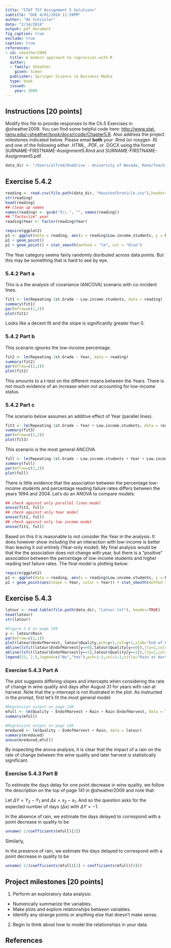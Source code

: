 ```yaml
---
title: "STAT 757 Assignment 5 Solutions"
subtitle: "DUE 4/01/2018 11:59PM"
author: "AG Schissler"
date: "2/14/2018"
output: pdf_document
fig_caption: true
exclude: true
caption: true
references:
- id: sheather2009
  title: A modern approach to regression with R
  author:
  - family: Sheather
    given: Simon
  publisher: Springer Science \& Business Media
  type: book
  issued:
    year: 2009
---
```


## Instructions [20 points]

Modify this file to provide responses to the Ch.5 Exercises in @sheather2009. You can find some helpful code here: [http://www.stat.
tamu.edu/~sheather/book/docs/rcode/Chapter5.R](http://www.stat.tamu.edu/~sheather/book/docs/rcode/Chapter5.R). Also address the project milestones indicated below. Please email **both** your .Rmd (or roxygen .R) and one of the following either .HTML, .PDF, or .DOCX using the format SURNAME-FIRSTNAME-Assignment5.Rmd and SURNAME-FIRSTNAME-Assignment5.pdf.

```r
data_dir <- "/Users/alfred/OneDrive - University of Nevada, Reno/Teaching/STAT_757/Sheather_data/Data"

```

## Exercise 5.4.2

```r

reading <- read.csv(file.path(data_dir, "HoustonChronicle.csv"),header=TRUE)
str(reading)
head(reading)
## clean up names
names(reading) <- gsub("X\\.", "", names(reading))
## "factorize" year
reading$Year <- factor(reading$Year)

```

```r
require(ggplot2)
p1 <- ggplot(data = reading, aes(x = reading$Low.income.students, y = Repeating.1st.Grade, shape = Year, color = Year))
p1 + geom_point()
p1 + geom_point() + stat_smooth(method = "lm", col = "blue")
```
The Year category seems fairly randomly disributed across data points. But this may be something that is hard to see by eye.

### 5.4.2 Part a

This is a the analysis of covariance (ANCOVA) scenario with co-incident lines.

```r
fit1 <- lm(Repeating.1st.Grade ~ Low.income.students, data = reading)
summary(fit1)
par(mfrow=c(2,2))
plot(fit1)
```
Looks like a decent fit and the slope is significantly greater than 0. 

### 5.4.2 Part b

This scenario ignores the low-income percentage.

```r
fit2 <- lm(Repeating.1st.Grade ~ Year, data = reading)
summary(fit2)
par(mfrow=c(2,2))
plot(fit2)
```
This amounts to a t-test on the different means between the Years. There is not much evidence of an increase when not accounting for low-income status.

### 5.4.2 Part c

The scenario below assumes an additive effect of Year (parallel lines).

```r
fit3 <- lm(Repeating.1st.Grade ~ Year + Low.income.students, data = reading)
summary(fit3)
par(mfrow=c(2,2))
plot(fit3)
```

This scenario is the most general ANCOVA.

```r
full <- lm(Repeating.1st.Grade ~ Low.income.students + Year + Low.income.students:Year, data = reading)
summary(full)
par(mfrow=c(2,2))
plot(full)
```

There is little evidence that the association between the percentage low-income students and percentage reading failure rates differs between the years 1994 and 2004. Let's do an ANOVA to compare models:

```r
## check against only parallel lines model
anova(fit3, full)
## check against only Year model
anova(fit2, full) 
## check against only low income model
anova(fit1, full) 

```
Based on this it is reasonable to not consider the Year in the analysis. It does however show including the an interaction with low-income is better than leaving it out entirely (Year-only model). My final analysis would be that the the association does not change with year, but there is a "positive" association between the percentage of low-income students and higher reading test failure rates. The final model is plotting below:

```r
require(ggplot2)
p1 <- ggplot(data = reading, aes(x = reading$Low.income.students, y = Repeating.1st.Grade))
p1 + geom_point(aes(shape = Year, color = Year)) + stat_smooth(method = "lm", col = "blue")
```

## Exercise 5.4.3

```r

latour <- read.table(file.path(data_dir, "Latour.txt"), header=TRUE)
head(latour)
str(latour)

#Figure 5.8 on page 149
y <- latour$Rain
par(mfrow=c(1,1))
plot(latour$EndofHarvest, latour$Quality,pch=y+1,col=y+1,xlab="End of Harvest (in days since August 31)")
abline(lsfit(latour$EndofHarvest[y==0],latour$Quality[y==0]),lty=1,col=1)
abline(lsfit(latour$EndofHarvest[y==1],latour$Quality[y==1]),lty=2,col=2)
legend(23, 2.5,legend=c("No","Yes"),pch=1:2,col=1:2,title="Rain at Harvest?")

```

### Exercise 5.4.3 Part A

The plot suggests differing slopes and intercepts when considering the rate of change in wine quality and days after August 31 for years with rain at harvest. Note that the y-intercept is not illustrated in the plot. As instructed in the prompt, first let's fit the most general model:

```r
#Regression output on page 148
mfull <- lm(Quality ~ EndofHarvest + Rain + Rain:EndofHarvest, data = latour)
summary(mfull)

#Regression output on page 149
mreduced <- lm(Quality ~ EndofHarvest + Rain, data = latour)
summary(mreduced)
anova(mreduced,mfull)

```
By inspecting the anova analysis, it is clear that the impact of a rain on the rate of change between the wine quality and later harvest is statistically significant.

### Exercise 5.4.3 Part B

To estimate the days delay for one point decrease in wine quality, we follow the description on the top of page 141 in @sheather2009 and note that:

Let $\Delta Y = Y_{2} - Y_{1}$ and $\Delta x = x_{2} - x_{1}$. And so the question asks for the expected number of days ($\Delta x$) with $\Delta Y = -1$. 

\begin{align*}
E(Y | d=0) = \beta_0 + \beta_1 x & \Rightarrow \\ 
E(\Delta Y | d=0) &= E(Y_2 - Y_1 | d=0) \beta_0 + \beta_1 x_2  - \beta_0 - \beta_1 x_1 \\
-1 &= \beta_1 \Delta x \\
\frac{-1}{\beta_1} &= \Delta x
\end{align*}

In the absence of rain, we estimate the days delayed to correspond with a point decrease in quality to be
```r
unname(-1/coefficients(mfull)[2])
```

Similarly,

\begin{align*}
E(Y | d=1) = \beta_0 + \beta_2 + (\beta_1 + \beta_3) x & \Rightarrow \\ 
E(\Delta Y | d=1) &= (\beta_1 + \beta_3) \Delta x \\
-a &= (\beta_1 + \beta_3) \Delta x \\
\frac{-1}{\beta_1 + \beta_3} &= \Delta x
\end{align*}


In the presence of rain, we estimate the days delayed to correspond with a point decrease in quality to be
```r
unname(-1/(coefficients(mfull)[2] + coefficients(mfull)[4]))
```

## Project milestones [20 points]

1. Perform an exploratory data analysis:
 * Numerically summarize the variables.
 * Make plots and explore relationships between variables.
 * Identify any strange points or anything else that doesn't make sense.
2. Begin to think about how to model the relationships in your data.

## References
